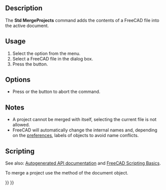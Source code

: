 <languages/>
<translate>

<!--T:9-->
{{Docnav
|[[Std_Export|Export]]
|[[Std_ProjectInfo|ProjectInfo]]
|[[Std_File_Menu|Std File Menu]]
|IconL=Std_Export.svg
|IconR=Std_ProjectInfo.svg
|IconC=Freecad.svg
}}

<!--T:1-->
{{GuiCommand
|Name=Std MergeProjects
|MenuLocation=File → Merge document...
|Workbenches=All
}}

==Description== <!--T:2-->

<!--T:10-->
The '''Std MergeProjects''' command adds the contents of a FreeCAD file into the active document.

==Usage== <!--T:3-->

<!--T:11-->
# Select the {{MenuCommand|File → [[Image:Std_MergeProjects.svg|16px]] Merge document...}} option from the menu.
# Select a FreeCAD file in the dialog box.
# Press the {{Button|Open}} button.

==Options== <!--T:12-->

<!--T:13-->
* Press {{KEY|Esc}} or the {{Button|Cancel}} button to abort the command.

==Notes== <!--T:14-->

<!--T:15-->
* A project cannot be merged with itself, selecting the current file is not allowed.
* FreeCAD will automatically change the internal names and, depending on the [[Preferences_Editor#Document|preferences]], labels of objects to avoid name conflicts.

==Scripting== <!--T:19-->

<!--T:20-->
See also: [https://freecad.github.io/SourceDoc/ Autogenerated API documentation] and [[FreeCAD_Scripting_Basics|FreeCAD Scripting Basics]].

<!--T:21-->
To merge a project use the {{Incode|mergeProject}} method of the document object.

</translate>
{{Code|code=
import FreeCAD

FreeCAD.ActiveDocument.mergeProject("Path_to_FCStd_project_file")
}}
<translate>


<!--T:18-->
{{Docnav
|[[Std_Export|Export]]
|[[Std_ProjectInfo|ProjectInfo]]
|[[Std_File_Menu|Std File Menu]]
|IconL=Std_Export.svg
|IconR=Std_ProjectInfo.svg
|IconC=Freecad.svg
}}

</translate>
{{Std_Base_navi{{#translation:}}}}
{{Userdocnavi{{#translation:}}}}